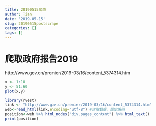 ```yaml
---
title: 20190515爬虫
author: Tian 
date: '2019-05-15'
slug: 20190515postscrape
categories: []
tags: []
---
```


# 爬取政府报告2019
http://www.gov.cn/premier/2019-03/16/content_5374314.htm

```r
x <- 1:10
y <- 51:60
plot(x,y)

```

```r
library(rvest)
link <- "http://www.gov.cn/premier/2019-03/16/content_5374314.htm"
web<-read_html(link,encoding="utf-8") #读取数据，规定编码
position<-web %>% html_nodes("div.pages_content") %>% html_text()
print(position)


```



